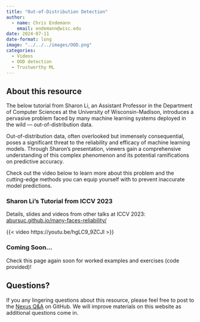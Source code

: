 ```yaml
---
title: "Out-of-Distribution Detection"
author: 
  - name: Chris Endemann
    email: endemann@wisc.edu
date: 2024-07-11
date-format: long
image: "../../../images/OOD.png"
categories:
  - Videos
  - OOD detection
  - Trustworthy ML
---
```

## About this resource
The below tutorial from Sharon Li, an Assistant Professor in the Department of Computer Sciences at the University of Wisconsin-Madison, introduces a pervasive problem faced by many machine learning systems deployed in the wild — out-of-distribution data.

Out-of-distribution data, often overlooked but immensely consequential, poses a significant threat to the reliability and efficacy of machine learning models. Through Sharon's presentation, viewers gain a comprehensive understanding of this complex phenomenon and its potential ramifications on predictive accuracy.

Check out the video below to learn more about this problem and the cutting-edge methods you can equip yourself with to prevent inaccurate model predictions. 

### Sharon Li's Tutorial from ICCV 2023
Details, slides and videos from other talks at ICCV 2023: [abursuc.github.io/many-faces-reliability/](https://abursuc.github.io/many-faces-reliability/)

{{< video https://youtu.be/hgLC9_9ZCJI >}}

### Coming Soon...
Check this page again soon for worked examples and exercises (code provided)! 

## Questions?
If you any lingering questions about this resource, please feel free to post to the [Nexus Q&A](https://github.com/UW-Madison-DataScience/ML-X-Nexus/discussions/categories/q-a) on GitHub. We will improve materials on this website as additional questions come in.
